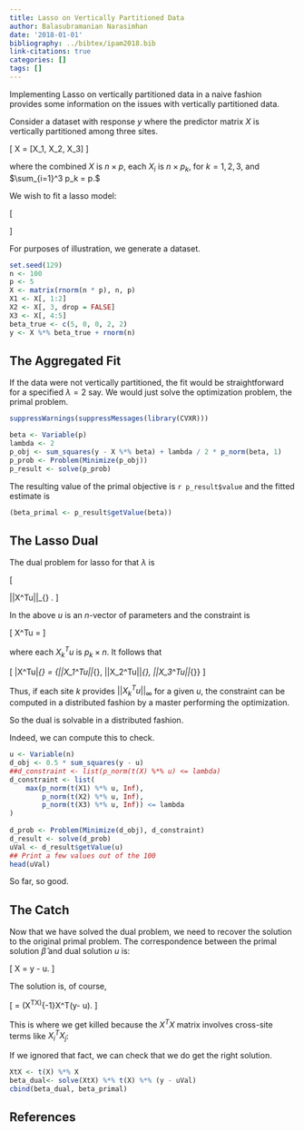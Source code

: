 ```yaml
---
title: Lasso on Vertically Partitioned Data
author: Balasubramanian Narasimhan
date: '2018-01-01'
bibliography: ../bibtex/ipam2018.bib
link-citations: true
categories: []
tags: []
---
```


Implementing Lasso on vertically partitioned data in a naive fashion
provides some information on the issues with vertically partitioned
data.

Consider a dataset with response $y$ where the predictor matrix $X$ is
vertically partitioned among three sites. 

\[
X = [X_1, X_2, X_3]
\]

where the combined $X$ is $n\times p$, each $X_i$ is $n\times p_k$,
for $k= 1, 2, 3$, and $\sum_{i=1}^3 p_k = p.$

We wish to fit a lasso model:

\[ 
\begin{array}{ll} 
\underset{\beta}{\mbox{minimize}} & ||y - X\beta||_2^2 + \lambda ||\beta||_1. 
\end{array}
\]

For purposes of illustration, we generate a dataset. 

```r
set.seed(129)
n <- 100
p <- 5
X <- matrix(rnorm(n * p), n, p)
X1 <- X[, 1:2]
X2 <- X[, 3, drop = FALSE]
X3 <- X[, 4:5]
beta_true <- c(5, 0, 0, 2, 2)
y <- X %*% beta_true + rnorm(n)
```

## The Aggregated Fit

If the data were not vertically partitioned, the fit would be
straightforward for a specified $\lambda = 2$ say.  We would just
solve the optimization problem, the primal problem.

```r
suppressWarnings(suppressMessages(library(CVXR)))

beta <- Variable(p)
lambda <- 2
p_obj <- sum_squares(y - X %*% beta) + lambda / 2 * p_norm(beta, 1)
p_prob <- Problem(Minimize(p_obj))
p_result <- solve(p_prob)
```

The resulting value of the primal objective is `r p_result$value` and
the fitted estimate is

```r
(beta_primal <- p_result$getValue(beta))
```

## The Lasso Dual

The dual problem for lasso for that $\lambda$ is

\[ 
\begin{array}{ll} 
\underset{u}{\mbox{minimize}} & ||y - u||_2^2
\end{array}
\mbox{ subject to }  ||X^Tu||_{\infty} \leq \lambda.
\]

In the above $u$ is an $n$-vector of parameters and the constraint is

\[
X^Tu = \left[\begin{array}{l} 
X_1^Tu\\
X_2^Tu\\
X_3^Tu
\end{array}\right]
\]

where each $X_k^Tu$ is $p_k\times n$. It follows that 

\[
|X^Tu|_{\infty} = \max\{||X_1^Tu||_{\infty}, ||X_2^Tu||_{\infty}, ||X_3^Tu||_{\infty}\}
\]

Thus, if each site $k$ provides $||X_k^Tu||_{\infty}$ for a given $u$,
the constraint can be computed in a distributed fashion by a master
performing the optimization.  

So the dual is solvable in a distributed fashion. 

Indeed, we can compute this to check. 

```r
u <- Variable(n)
d_obj <- 0.5 * sum_squares(y - u)
##d_constraint <- list(p_norm(t(X) %*% u) <= lambda)
d_constraint <- list(
    max(p_norm(t(X1) %*% u, Inf),
        p_norm(t(X2) %*% u, Inf),
        p_norm(t(X3) %*% u, Inf)) <= lambda
)
    
d_prob <- Problem(Minimize(d_obj), d_constraint)
d_result <- solve(d_prob)
uVal <- d_result$getValue(u)
## Print a few values out of the 100
head(uVal)
```

So far, so good.


## The Catch

Now that we have solved the dual problem, we need to recover the
solution to the original primal problem. The correspondence between
the primal solution $\hat{\beta}$ and dual solution $u$ is:

\[
X\hat{\beta} = y - u.
\]

The solution is, of course, 

\[
\hat{\beta} = (X^TX)^{-1}X^T(y- u). 
\]

This is where we get killed because the $X^TX$ matrix involves
cross-site terms like $X_i^TX_j$:

If we ignored that fact, we can check that we do get the right
solution.


```r
XtX <- t(X) %*% X
beta_dual<- solve(XtX) %*% t(X) %*% (y - uVal)
cbind(beta_dual, beta_primal)
```

## References
